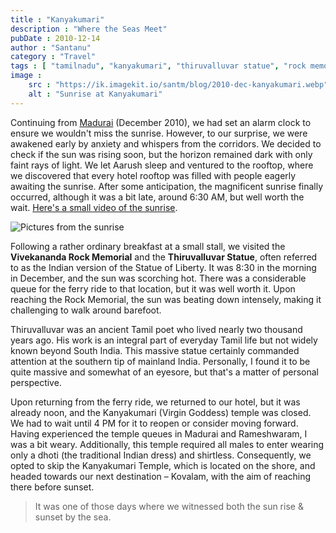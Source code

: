```yaml
---
title : "Kanyakumari"
description : "Where the Seas Meet"
pubDate : 2010-12-14
author : "Santanu"
category : "Travel"
tags : [ "tamilnadu", "kanyakumari", "thiruvalluvar statue", "rock memorial", "statue of liberty", "vivekananda rock memorial","kerala"]
image :
    src : "https://ik.imagekit.io/santm/blog/2010-dec-kanyakumari.webp"
    alt : "Sunrise at Kanyakumari"
---
```

 

Continuing from [Madurai](/blogs/madurai/) (December 2010), we had set an alarm clock to ensure we wouldn't miss the sunrise. However, to our surprise, we were awakened early by anxiety and whispers from the corridors. We decided to check if the sun was rising soon, but the horizon remained dark with only faint rays of light. We let Aarush sleep and ventured to the rooftop, where we discovered that every hotel rooftop was filled with people eagerly awaiting the sunrise. After some anticipation, the magnificent sunrise finally occurred, although it was a bit late, around 6:30 AM, but well worth the wait. [Here's a small video of the sunrise](http://youtu.be/Cx0i0X5gpOI).

<Image src={pic1} alt="Pictures from the sunrise"/>

Following a rather ordinary breakfast at a small stall, we visited the **Vivekananda Rock Memorial** and the **Thiruvalluvar Statue**, often referred to as the Indian version of the Statue of Liberty. It was 8:30 in the morning in December, and the sun was scorching hot. There was a considerable queue for the ferry ride to that location, but it was well worth it. Upon reaching the Rock Memorial, the sun was beating down intensely, making it challenging to walk around barefoot.

Thiruvalluvar was an ancient Tamil poet who lived nearly two thousand years ago. His work is an integral part of everyday Tamil life but not widely known beyond South India. This massive statue certainly commanded attention at the southern tip of mainland India. Personally, I found it to be quite massive and somewhat of an eyesore, but that's a matter of personal perspective.

Upon returning from the ferry ride, we returned to our hotel, but it was already noon, and the Kanyakumari (Virgin Goddess) temple was closed. We had to wait until 4 PM for it to reopen or consider moving forward. Having experienced the temple queues in Madurai and Rameshwaram, I was a bit weary. Additionally, this temple required all males to enter wearing only a dhoti (the traditional Indian dress) and shirtless. Consequently, we opted to skip the Kanyakumari Temple, which is located on the shore, and headed towards our next destination – Kovalam, with the aim of reaching there before sunset.

> It was one of those days where we witnessed both the sun rise & sunset by the sea.